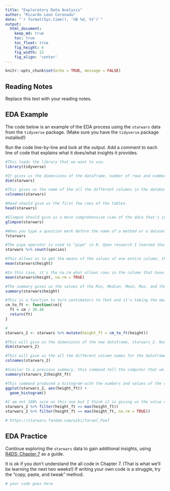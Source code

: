 ---
title: "Exploratory Data Analysis"
author: "Ricardo Leon Coronado"
date: "`r format(Sys.time(), '%B %d, %Y')`"
output:
  html_document:  
    keep_md: true
    toc: true
    toc_float: true
    fig_height: 6
    fig_width: 12
    fig_align: 'center'
---

```{r, echo=FALSE}
knitr::opts_chunk$set(echo = TRUE, message = FALSE)
```

## Reading Notes

Replace this text with your reading notes.

## EDA Example

The code below is an example of the EDA process using the `starwars` data from the `tidyverse` package. (Make sure you have the `tidyverse` package installed!)

Run the code line-by-line and look at the output. Add a comment to each line of code that explains what it does/what insights it provides.

```{r}
#This loads the library that we want to use.
library(tidyverse)

#It gives us the dimensions of the dataframe, number of rows and number of columns.
dim(starwars)

#This gives us the name of the all the different columns in the database.
colnames(starwars)

#Head should give us the first few rows of the tables.
head(starwars)

#Glimpse should give us a more comprehensive view of the data that's in every column but not quite all of it,
glimpse(starwars)

#When you type a question mark before the name of a method or a dataset, you get more information or "help" on such data set or such method, and that shows up in your view window to the right.
?starwars

#The pipe operator is used to "pipe" in R. Upon research I learned that it basically takes the output of one function and passes it into another function as an argument.
starwars %>% count(species)

#This allows us to get the means of the values of one entire column, the one after the dollar sign. So, in other words, the "height" column.
mean(starwars$height)

#In this case, it's the na.rm what allows rows in the column that have NA to exist.
mean(starwars$height, na.rm = TRUE)

#The summary gives us the values of the Min, Median, Mean, Max, and the 1st and 3rd quartile altogether.
summary(starwars$height)

#This is a function to turn centimeters to feet and it's taking the measurement in centimeters and dividing it by 30.48 and returning the value and storing it inside the variable "ft".
cm_to_ft <- function(cm){
  ft = cm / 30.48
  return(ft)
}

#
starwars_2 <- starwars %>% mutate(height_ft = cm_to_ft(height)) 

#This will give us the dimensions of the new dataframe, starwars_2. Number of columns by number of rows.
dim(starwars_2)

#This will give us the all the different column names for the dataframe (starwars_2)
colnames(starwars_2)

#Similar to a previous summary, this command tell the computer that we want a summary of the values located specifically in the "height_ft" column in the dataframe.
summary(starwars_2$height_ft)

#This command produced a histogram with the numbers and values of the dataframe.
ggplot(starwars_2, aes(height_ft)) + 
  geom_histogram()

#I am not 100% sure on this one but I think it is giving us the value with the highest height in all our dataset.
starwars_2 %>% filter(height_ft == max(height_ft))
starwars_2 %>% filter(height_ft == max(height_ft, na.rm = TRUE))

# https://starwars.fandom.com/wiki/Yarael_Poof
```

## EDA Practice

Continue exploring the `starwars` data to gain additional insights, using [R4DS: Chapter 7](https://r4ds.had.co.nz/exploratory-data-analysis.html) as a guide.

It is ok if you don't understand the all code in Chapter 7. (That is what we'll be learning the next two weeks!) If writing your own code is a struggle, try the "copy, paste, and tweak" method.

```{r}
# your code goes here
```